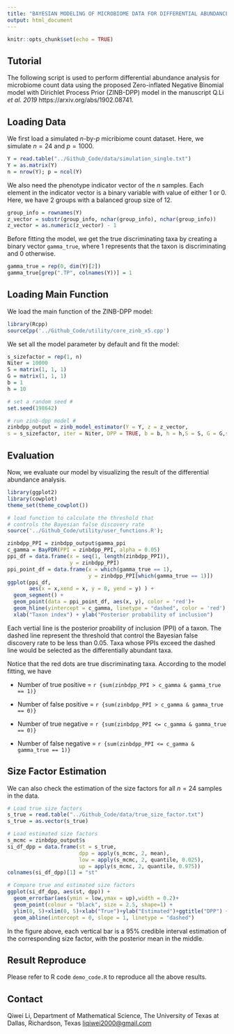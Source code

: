 ```yaml
---
title: "BAYESIAN MODELING OF MICROBIOME DATA FOR DIFFERENTIAL ABUNDANCE ANALYSIS"
output: html_document
---
```


```r
knitr::opts_chunk$set(echo = TRUE)
```

## Tutorial

The following script is used to perform differential abundance analysis for microbiome count data using the proposed Zero-inflated Negative Binomial model with Dirichlet Process Prior (ZINB-DPP) model in the manuscript Q.Li _et al. 2019_ https://arxiv.org/abs/1902.08741.

## Loading Data

We first load a simulated $n$-by-$p$ micribiome count dataset. Here, we simulate $n = 24$ and $p = 1000$.

```r
Y = read.table("../Github_Code/data/simulation_single.txt")
Y = as.matrix(Y)
n = nrow(Y); p = ncol(Y)
```

We also need the phenotype indicator vector of the $n$ samples. Each element in the indicator vector is a binary variable with value of either $1$ or $0$. Here, we have 2 groups with a balanced group size of $12$.

```r
group_info = rownames(Y)
z_vector = substr(group_info, nchar(group_info), nchar(group_info))
z_vector = as.numeric(z_vector) - 1
```

Before fitting the model, we get the true discriminating taxa by creating a binary vector `gamma_true`, where $1$ represents that the taxon is discriminating and $0$ otherwise.

```r
gamma_true = rep(0, dim(Y)[2])
gamma_true[grep(".TP", colnames(Y))] = 1
```

## Loading Main Function

We load the main function of the ZINB-DPP model:

```r
library(Rcpp)
sourceCpp('../Github_Code/utility/core_zinb_x5.cpp')
```

We set all the model parameter by default and fit the model:

```r
s_sizefactor = rep(1, n)
Niter = 10000  
S = matrix(1, 1, 1)
G = matrix(1, 1, 1)
b = 1
h = 10

# set a random seed #
set.seed(198642)

# run zinb-dpp model #
zinbdpp_output = zinb_model_estimator(Y = Y, z = z_vector,
s = s_sizefactor, iter = Niter, DPP = TRUE, b = b, h = h,S = S, G = G,store = TRUE, aggregate = FALSE, MRF = F)

```

## Evaluation

Now, we evaluate our model by visualizing the result of the differential abundance analysis.

```r
library(ggplot2)
library(cowplot)
theme_set(theme_cowplot())
```

```r
# load function to calculate the threshold that 
# controls the Bayesian false discovery rate 
source('../Github_Code/utility/user_functions.R');

zinbdpp_PPI = zinbdpp_output$gamma_ppi
c_gamma = BayFDR(PPI = zinbdpp_PPI, alpha = 0.05)
ppi_df = data.frame(x = seq(1, length(zinbdpp_PPI)),
                    y = zinbdpp_PPI)
ppi_point_df = data.frame(x = which(gamma_true == 1),
                          y = zinbdpp_PPI[which(gamma_true == 1)])
ggplot(ppi_df, 
       aes(x = x,xend = x, y = 0, yend = y) ) + 
  geom_segment() +
  geom_point(data = ppi_point_df, aes(x, y), color = 'red')+
  geom_hline(yintercept = c_gamma, linetype = "dashed", color = 'red') + 
  xlab("Taxon index") + ylab("Posterior probability of inclusion")
```


Each vertial line is the posterior proability of inclusion (PPI) of a taxon. The dashed line represent the threshold that control the Bayesian false discovery rate to be less than $0.05$. Taxa whose PPIs exceed the dashed line would be selected as the differentially abundant taxa.

Notice that the red dots are true discriminating taxa. According to the model fitting, we have 

- Number of true positive = `r {sum(zinbdpp_PPI > c_gamma & gamma_true == 1)}`

- Number of false positive = `r {sum(zinbdpp_PPI > c_gamma & gamma_true == 0)}`

- Number of true negative = `r {sum(zinbdpp_PPI <= c_gamma & gamma_true == 0)}`

- Number of false negative = `r {sum(zinbdpp_PPI <= c_gamma & gamma_true == 1)}`


## Size Factor Estimation 

We can also check the estimation of the size factors for all $n = 24$ samples in the data.

```r
# Load true size factors
s_true = read.table("../Github_Code/data/true_size_factor.txt")
s_true = as.vector(s_true)

# Load estimated size factors
s_mcmc = zinbdpp_output$s
si_df_dpp = data.frame(st = s_true, 
                       dpp = apply(s_mcmc, 2, mean),
                       low = apply(s_mcmc, 2, quantile, 0.025),
                       up = apply(s_mcmc, 2, quantile, 0.975))
colnames(si_df_dpp)[1] = "st"

# Compare true and estimated size factors
ggplot(si_df_dpp, aes(st, dpp)) +
  geom_errorbar(aes(ymin = low,ymax = up),width = 0.2)+
  geom_point(colour = "black", size = 2.5, shape=1) +
  ylim(0, 5)+xlim(0, 5)+xlab("True")+ylab("Estimated")+ggtitle("DPP") +
  geom_abline(intercept = 0, slope = 1, linetype = "dashed")

```

In the figure above, each vertical bar is a $95\%$ credible interval estimation of the corresponding size factor, with the posterior mean in the middle.

## Result Reproduce
Please refer to R code `demo_code.R` to reproduce all the above results.

## Contact 

Qiwei Li, Department of Mathematical Science, The University of Texas at Dallas, Richardson, Texas <liqiwei2000@gmail.com>

